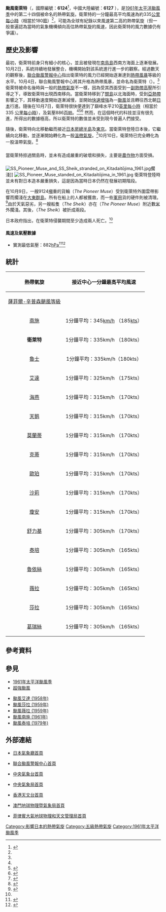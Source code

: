 {{NoteUTC+8}}
{{NoteTA
|G1=TyphoonNew
|G2=TyphoonOld
|G3=Weather
|G4=單位
|G5=地名
|T=zh:颱風衛萊特 (1961年); zh-cn:超强台风维奥莉 (1961年); zh-hk:超強颱風維奧莉 (1961年); zh-tw:超級強烈颱風衛萊特 (1961年); zh-mo:颱風維奧莉 (1961年)
|1=zh:颱風衛萊特; zh-cn:超强台风维奥莉; zh-hk:超強颱風維奧莉;  zh-tw:超級強烈颱風衛萊特; zh-mo:颱風維奧莉
|2=zh-hans:南海; zh-hant:南海; zh-hk:南中國海; zh-sg:南中国海;
|3=zh-cn:水平; zh-hk:水平; zh-tw:水準; zh-mo:水平;
|4=zh-cn:露芙; zh-hk:露芙; zh-tw:魯士; zh-mo:露芙;
|5=zh-cn:莎莉; zh-hk:莎莉; zh-tw:沙莉; zh-mo:莎莉;
|6=zh-cn:钟茵; zh-hk:鐘茵; zh-tw:瓊安; zh-mo:鐘茵;
|7=zh:Typhoon Violet; zh-cn:Super Typhoon Violet; zh-hk:Super Typhoon Violet; zh-mo:Typhoon Violet; zh-tw:Super Typhoon Violet
|skin=typhoon
}}
{{颱風基礎資訊新
|颱風名稱               = 颱風衛萊特
|外文名稱               = Typhoon Violet
|外文語言               = 英文
|代表圖像               = Typhoon Violet analysis 8 Oct 1961.png
|代表圖像名稱           = 10月8日，在天氣圖上的颱風衛萊特
|形成日期               = 1961年10月2日
|消散日期               = 1961年10月10日
|十分鐘平均風速JMA      = |JMA=knot
|十分鐘平均風速HKO      = 295
|十分鐘平均風速PAGASA   = 
|二分鐘平均風速         = 95|NMC=m/s
|一分鐘平均風速         = 180|SSHS=knot<!--JTWC-->
|一分鐘平均風速CWB      = 100|CWB=m/s
|瞬間最大陣風           = 
|最低氣壓               = 882 <!--實測，機構JMA：895hPa-->
|財產損失               = 
|死傷人數               = {{JPN}}至少2死<ref name="#1">{{cite web|url=http://www.usno.navy.mil/NOOC/nmfc-ph/RSS/jtwc/atcr/1961atcr.pdf|title="Annual Typhoon Report 1961"|publisher=United States Navy|accessdate=2013-04-02}}</ref>
|影響地區               = {{GUM}}<br>{{PCHH}}<br>{{JPN}}
|備註                   = 
|颱風路徑圖             = Violet 1961 track.png
|風季年份               = 1961
|風季位置               = 太平洋
}}
'''颱風衛萊特'''（{{lang-en|'''Typhoon Violet'''}}，國際編號：'''6124'''<ref name="#2">{{cite web|url=http://atms.unca.edu/ibtracs/ibtracs_current/browse-ibtracs/index.php?name=v03r06-1961276N22152|title=1961 VIOLET (1961276N22152)|author=IBTrACS|accessdate=1995-04-20|deadurl=yes|archiveurl=https://web.archive.org/web/20160306150634/http://atms.unca.edu/ibtracs/ibtracs_current/browse-ibtracs/index.php?name=v03r06-1961276N22152|archivedate=2016年3月6日|df=}}</ref>，中國大陸編號：'''6127'''<!--，[[聯合颱風警報中心|聯合颱風警報中心]]：'''W'''-->），是[[1961年太平洋颱風季|1961年太平洋颱風季]]中的第二十四個被命名的熱帶氣旋。衛萊特的一分鐘最高平均風速為約335[[公里每小時|公里每小時]]（相當於180[[節_(單位)|節]]）<ref name="#2"/>，可能為全球有紀錄以來風速第二高的熱帶氣旋（但一般普遍認為當時的氣象機構傾向高估熱帶氣旋的風速，因此衛萊特的風力數據仍有爭議）。

==歷史及影響==
最初，衛萊特前身只有細小的核心，並且被發現在[[南鳥島|南鳥島]]西南方海面上逐漸發展。10月2日，系統持續地發展整合，機構開始對該系統進行進一步的觀察。經過數天的觀察後，[[聯合颱風警報中心|聯合颱風警報中心]]指出衛萊特的風力已經開始逐漸達到[[熱帶風暴|熱帶風暴]]等級的水平。10月4日，聯合颱風警報中心將其升格為熱帶風暴，並命名為衛萊特（{{lang-en|Violet}}）。<ref name="#2"/>衛萊特被命名後時與一般的[[熱帶氣旋|熱帶氣旋]]不一樣，因為受其西面受到一[[副熱帶高壓|副熱帶高壓]]所引導之下，導致衛萊特出現西南移向。當衛萊特移到了[[關島|關島]]以北海面時，受到[[亞熱帶|亞熱帶]]影響之下，其移動速度開始逐漸減慢，並開始[[快速增強|快速增強]]為一[[颱風|颱風]]並且轉往西北朝[[日本|日本]]行進。隨後在10月7日，衛萊特很快便達到了巔峰水平210[[英里每小時|英里每小時]]（相當於335 [[公里每小時|公里每小時]]），及氣壓886[[帕斯卡|百帕]]。<ref name="#2"/><ref name="Violet IBTrACS File">{{cite web|author=National Climatic Data Center|publisher=National Oceanic and Atmospheric Administration|year=2013|accessdate=14 June 2013|title=Violet IBTrACS File|url=ftp://eclipse.ncdc.noaa.gov/pub/ibtracs/v03r04/all/csv/storm/Storm.1961276N22152.ibtracs_all.v03r04.csv}}</ref><ref name="Violet IBTrACS File">{{cite web|author=National Climatic Data Center|publisher=National Oceanic and Atmospheric Administration|year=2013|accessdate=14 June 2013|title=Violet IBTrACS File|url=ftp://eclipse.ncdc.noaa.gov/pub/ibtracs/v03r04/all/csv/storm/Storm.1961276N22152.ibtracs_all.v03r04.csv}}</ref> 然而，在這個時代的科技並沒有很先進，所得出的數據極高，所以衛萊特的數值並未受到現今普遍人們接受。

隨後，衛萊特向北移動繼而接近[[日本|日本]][[房總半島|房總半島]]及[[東京|東京]]。當衛萊特登陸日本後，它繼續向北移動，並逐漸開始轉化為一股[[溫帶氣旋|溫帶氣旋]]。<ref name="Violet IBTrACS File">{{cite web|author=National Climatic Data Center|publisher=National Oceanic and Atmospheric Administration|year=2013|accessdate=14 June 2013|title=Violet IBTrACS File|url=ftp://eclipse.ncdc.noaa.gov/pub/ibtracs/v03r04/all/csv/storm/Storm.1961276N22152.ibtracs_all.v03r04.csv}}</ref>10月10日，衛萊特已完全轉化為一股溫帶氣旋。<ref name="Violet IBTrACS File">{{cite web|author=National Climatic Data Center|publisher=National Oceanic and Atmospheric Administration|year=2013|accessdate=14 June 2013|title=Violet IBTrACS File|url=ftp://eclipse.ncdc.noaa.gov/pub/ibtracs/v03r04/all/csv/storm/Storm.1961276N22152.ibtracs_all.v03r04.csv}}</ref>

==={{GUM}}===
當衛萊特掠過關島時，並未有造成嚴重的破壞和損失，主要是[[農作物|農作物]]方面受損。

==={{JPN}}===
[[File:SS_Pioneer_Muse_and_SS_Sheik_stranded_on_Kitadaitōjima_1961.jpg|thumb]]擱淺]]
[[File:SS_Pioneer_Muse_standed_on_Kitadaitōjima_in_1961.jpg|thumb]]
衛萊特登陸時並未有對日本造本嚴重損失，這是因為當時日本仍然在發展初期階段。

在10月9日，一艘9124[[噸|噸]]重的貨輪（''The Pioneer Muse''）受到衛萊特外圍雲帶影響而擱淺在[[大東群島|大東群島]]。所有在船上的人都被獲救，而一些[[軍用|軍用]]貨的硬件則被清理。<ref name="Mariners Weather Log January, 1962">{{cite journal|publisher=United States Weather Bureau|last=Rosendal|first=Hans|title=Mariners Weather Log|date=January 1962|volume=Six|issue=one|page=24}}</ref>由於天氣惡劣，另一艘船隻（''The Sheik''）亦在（''The Pioneer Muse''）附近數[[米_(单位)|米]]外擱淺。其後，（''The Sheik''）被折成兩段。

日本政府指出，在衛萊特侵襲期間至少造成兩人死亡。<ref name="#1"/>

====風速及氣壓數據====
*實測最低氣壓：882[[帕斯卡|hPa]]<ref>{{cite web|url=http://twtybbs.com/thread-6665-1-1.html|title=(一) 上古神獸最強的熱帶氣旋 (1945-1966) 票選|accessdate=2014-08-14}}</ref><ref>{{cite web|url=http://blog.yam.com/Sasha6/article/71475134|title=各機構給於海燕颱風的評價!!!|accessdate=2014-01-16}}</ref>

==統計==
{| class="wikitable sortable"
|-
! align="center" rowspan="2" | 熱帶氣旋
! align="center" colspan="16" | 接近中心一分鐘最高平均風速
|-
! [[薩菲爾-辛普森颶風等級|薩菲爾-辛普森颶風等級]]
|-
|[[颱風南施_(1961年)|南施]]||1分鐘平均：345[[公里每小時|km/h]] （185[[節_(單位)|kts]]）
|-
|'''衛萊特'''||1分鐘平均：335km/h （180kts）
|-
|[[1955年太平洋颱風季#超級颱風露芙_(Ruth)|魯士]]||1分鐘平均：335km/h（180kts）
|-
|[[颱風艾達_(1958年)|艾達]]||1分鐘平均：325km/h （175kts）
|-
|[[颱風海燕_(2013年)|海燕]]||1分鐘平均：315km/h （170kts）
|-
|[[颱風天鹅_(2020年)|天鹅]]||1分鐘平均：315km/h （170kts）
|-
|[[颱風莫蘭蒂_(2016年)|莫蘭蒂]]||1分鐘平均：315km/h （170kts）
|-
|[[1966年太平洋颱風季#超級颱風_Kit|克蒂]]||1分鐘平均：315km/h （170kts）
|-
|[[1964年太平洋颱風季#超級颱風奧蓓(Opal)_(51W)|歐珀]]||1分鐘平均：315km/h （170kts）
|-
|[[1964年太平洋颱風季#超級颱風莎莉_(Sally)_(27W)|沙莉]]||1分鐘平均：315km/h （170kts）
|-
|[[1959年太平洋颱風季#超級颱風瓊安Joan|瓊安]]||1分鐘平均：315km/h （170kts）
|-
|[[颱風舒力基_(2021年)|舒力基]]||1分鐘平均：305km/h （170kts）
|-
|[[颱風泰培_(1979年)|泰培]]||1分鐘平均：305km/h （165kts）
|-
|[[1964年太平洋颱風季#超級颱風露爾斯_(Louise)_(46W)|魯依絲]]||1分鐘平均：305km/h （165kts）
|-
|[[颱風薇拉_(1959年)|薇拉]]||1分鐘平均：305km/h （165kts）
|-
|[[颱風莎拉_(1959年)|莎拉]]||1分鐘平均：305km/h （165kts）
|-
|[[1958年太平洋颱風季#超級颱風葛瑞絲Grace|葛瑞絲]]||1分鐘平均：305km/h （165kts）
|}

==參考資料==
{{reflist|2}}
==參見==
{{Commons category|Typhoon Violet (1961)}}
*[[1961年太平洋颱風季|1961年太平洋颱風季]]
*[[超強颱風|超強颱風]]

*[[颱風艾達_(1958年)|颱風艾達 (1958年)]]
*[[颱風莎拉_(1959年)|颱風莎拉 (1959年)]]
*[[颱風薇拉_(1959年)|颱風薇拉 (1959年)]]
*[[颱風南施_(1961年)|颱風南施 (1961年)]]
*[[颱風泰培_(1979年)|颱風泰培 (1979年)]]

==外部連結==
*{{ja}}[http://www.jma.go.jp/ 日本氣象廳首頁]
*{{en}}[http://www.usno.navy.mil/JTWC/ 聯合颱風警報中心首頁] {{Wayback|url=http://www.usno.navy.mil/JTWC/ |date=20150809201922 }}
*{{zh-cn}}[https://web.archive.org/web/20120928121548/http://www.nmc.gov.cn/ 中央氣象台首頁]
*{{zh-tw}}[http://www.cwb.gov.tw/ 中央氣象局首頁] {{Wayback|url=http://www.cwb.gov.tw/ |date=20181025071210 }}
*{{zh-hk}}[http://www.hko.gov.hk/ 香港天文台首頁] {{Wayback|url=http://www.hko.gov.hk/ |date=20110224003313 }}
*{{zh-hk}}[http://www.smg.gov.mo/ 澳門地球物理暨氣象局首頁] {{Wayback|url=http://www.smg.gov.mo/ |date=20140517030343 }}
*{{en}}[http://www.pagasa.dost.gov.ph/ 菲律賓大氣地球物理和天文管理局首頁] {{Wayback|url=http://www.pagasa.dost.gov.ph/ |date=20081216234000 }}

[[Category:影響日本的熱帶氣旋|Category:影響日本的熱帶氣旋]]
[[Category:五級熱帶氣旋|Category:五級熱帶氣旋]]
[[Category:1961年太平洋颱風季|Category:1961年太平洋颱風季]]